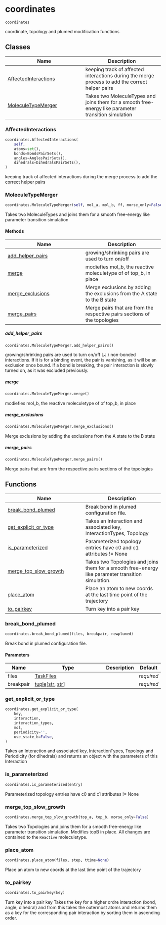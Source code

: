 # coordinates { #kimmdy.coordinates }

`coordinates`

coordinate, topology and plumed modification functions

## Classes

| Name | Description |
| --- | --- |
| [AffectedInteractions](#kimmdy.coordinates.AffectedInteractions) | keeping track of affected interactions during the merge process to add the correct helper pairs |
| [MoleculeTypeMerger](#kimmdy.coordinates.MoleculeTypeMerger) | Takes two MoleculeTypes and joins them for a smooth free-energy like parameter transition simulation |

### AffectedInteractions { #kimmdy.coordinates.AffectedInteractions }

```python
coordinates.AffectedInteractions(
    self,
    atoms=set(),
    bonds=BondsPairSets(),
    angles=AnglesPairSets(),
    dihedrals=DihedralsPairSets(),
)
```

keeping track of affected interactions during the merge process to add the correct helper pairs

### MoleculeTypeMerger { #kimmdy.coordinates.MoleculeTypeMerger }

```python
coordinates.MoleculeTypeMerger(self, mol_a, mol_b, ff, morse_only=False)
```

Takes two MoleculeTypes and joins them for a smooth free-energy like parameter transition simulation

#### Methods

| Name | Description |
| --- | --- |
| [add_helper_pairs](#kimmdy.coordinates.MoleculeTypeMerger.add_helper_pairs) | growing/shrinking pairs are used to turn on/off |
| [merge](#kimmdy.coordinates.MoleculeTypeMerger.merge) | modiefies mol_b, the reactive moleculetype of of top_b, in place |
| [merge_exclusions](#kimmdy.coordinates.MoleculeTypeMerger.merge_exclusions) | Merge exclusions by adding the exclusions from the A state to the B state |
| [merge_pairs](#kimmdy.coordinates.MoleculeTypeMerger.merge_pairs) | Merge pairs that are from the respective pairs sections of the topologies |

##### add_helper_pairs { #kimmdy.coordinates.MoleculeTypeMerger.add_helper_pairs }

```python
coordinates.MoleculeTypeMerger.add_helper_pairs()
```

growing/shrinking pairs are used to turn on/off
LJ / non-bonded interactions.
If it is for a binding event, the pair is vanishing, as it will be an
exclusion once bound. If a bond is breaking, the pair interaction
is slowly turned on, as it was excluded previously.

##### merge { #kimmdy.coordinates.MoleculeTypeMerger.merge }

```python
coordinates.MoleculeTypeMerger.merge()
```

modiefies mol_b, the reactive moleculetype of of top_b, in place

##### merge_exclusions { #kimmdy.coordinates.MoleculeTypeMerger.merge_exclusions }

```python
coordinates.MoleculeTypeMerger.merge_exclusions()
```

Merge exclusions by adding the exclusions from the A state to the B state

##### merge_pairs { #kimmdy.coordinates.MoleculeTypeMerger.merge_pairs }

```python
coordinates.MoleculeTypeMerger.merge_pairs()
```

Merge pairs that are from the respective pairs sections of the topologies

## Functions

| Name | Description |
| --- | --- |
| [break_bond_plumed](#kimmdy.coordinates.break_bond_plumed) | Break bond in plumed configuration file. |
| [get_explicit_or_type](#kimmdy.coordinates.get_explicit_or_type) | Takes an Interaction and associated key, InteractionTypes, Topology |
| [is_parameterized](#kimmdy.coordinates.is_parameterized) | Parameterized topology entries have c0 and c1 attributes != None |
| [merge_top_slow_growth](#kimmdy.coordinates.merge_top_slow_growth) | Takes two Topologies and joins them for a smooth free-energy like parameter transition simulation. |
| [place_atom](#kimmdy.coordinates.place_atom) | Place an atom to new coords at the last time point of the trajectory |
| [to_pairkey](#kimmdy.coordinates.to_pairkey) | Turn key into a pair key |

### break_bond_plumed { #kimmdy.coordinates.break_bond_plumed }

```python
coordinates.break_bond_plumed(files, breakpair, newplumed)
```

Break bond in plumed configuration file.

#### Parameters {.doc-section .doc-section-parameters}

| Name      | Type                                           | Description   | Default    |
|-----------|------------------------------------------------|---------------|------------|
| files     | [TaskFiles](`kimmdy.tasks.TaskFiles`)          |               | _required_ |
| breakpair | [tuple](`tuple`)\[[str](`str`), [str](`str`)\] |               | _required_ |

### get_explicit_or_type { #kimmdy.coordinates.get_explicit_or_type }

```python
coordinates.get_explicit_or_type(
    key,
    interaction,
    interaction_types,
    mol,
    periodicity='',
    use_state_b=False,
)
```

Takes an Interaction and associated key, InteractionTypes, Topology
and Periodicity (for dihedrals) and returns an object with the parameters of this Interaction

### is_parameterized { #kimmdy.coordinates.is_parameterized }

```python
coordinates.is_parameterized(entry)
```

Parameterized topology entries have c0 and c1 attributes != None

### merge_top_slow_growth { #kimmdy.coordinates.merge_top_slow_growth }

```python
coordinates.merge_top_slow_growth(top_a, top_b, morse_only=False)
```

Takes two Topologies and joins them for a smooth free-energy like parameter transition simulation.
Modifies topB in place.
All changes are contained to the `Reactive` moleculetype.

### place_atom { #kimmdy.coordinates.place_atom }

```python
coordinates.place_atom(files, step, ttime=None)
```

Place an atom to new coords at the last time point of the trajectory

### to_pairkey { #kimmdy.coordinates.to_pairkey }

```python
coordinates.to_pairkey(key)
```

Turn key into a pair key
Takes the key for a higher ordre interaction (bond, angle, dihedral)
and from this takes the outermost atoms and returns them as a key for the corresponding
pair interaction by sorting them in ascending order.